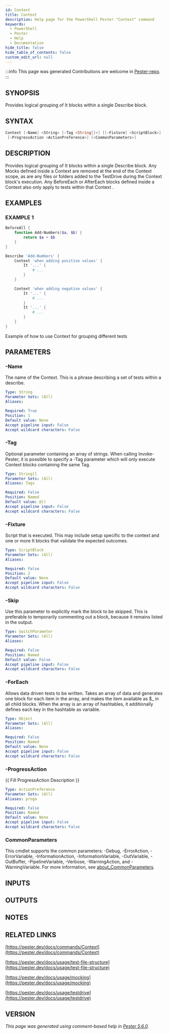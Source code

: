 ```yaml
---
id: Context
title: Context
description: Help page for the PowerShell Pester "Context" command
keywords:
  - PowerShell
  - Pester
  - Help
  - Documentation
hide_title: false
hide_table_of_contents: false
custom_edit_url: null
---
```


:::info This page was generated
Contributions are welcome in [Pester-repo](https://github.com/pester/pester).
:::

## SYNOPSIS

Provides logical grouping of It blocks within a single Describe block.

## SYNTAX

```powershell
Context [-Name] <String> [-Tag <String[]>] [[-Fixture] <ScriptBlock>] [-Skip] [-ForEach <Object>]
 [-ProgressAction <ActionPreference>] [<CommonParameters>]
```

## DESCRIPTION

Provides logical grouping of It blocks within a single Describe block.
Any Mocks defined inside a Context are removed at the end of the Context scope,
as are any files or folders added to the TestDrive during the Context block's
execution.
Any BeforeEach or AfterEach blocks defined inside a Context also only
apply to tests within that Context .

## EXAMPLES

### EXAMPLE 1

```powershell
BeforeAll {
    function Add-Numbers($a, $b) {
        return $a + $b
    }
}

Describe 'Add-Numbers' {
    Context 'when adding positive values' {
        It '...' {
            # ...
        }
    }

    Context 'when adding negative values' {
        It '...' {
            # ...
        }
        It '...' {
            # ...
        }
    }
}
```

Example of how to use Context for grouping different tests

## PARAMETERS

### -Name

The name of the Context.
This is a phrase describing a set of tests within a describe.

```yaml
Type: String
Parameter Sets: (All)
Aliases:

Required: True
Position: 1
Default value: None
Accept pipeline input: False
Accept wildcard characters: False
```

### -Tag

Optional parameter containing an array of strings.
When calling Invoke-Pester,
it is possible to specify a -Tag parameter which will only execute Context blocks
containing the same Tag.

```yaml
Type: String[]
Parameter Sets: (All)
Aliases: Tags

Required: False
Position: Named
Default value: @()
Accept pipeline input: False
Accept wildcard characters: False
```

### -Fixture

Script that is executed.
This may include setup specific to the context
and one or more It blocks that validate the expected outcomes.

```yaml
Type: ScriptBlock
Parameter Sets: (All)
Aliases:

Required: False
Position: 2
Default value: None
Accept pipeline input: False
Accept wildcard characters: False
```

### -Skip

Use this parameter to explicitly mark the block to be skipped.
This is preferable to temporarily
commenting out a block, because it remains listed in the output.

```yaml
Type: SwitchParameter
Parameter Sets: (All)
Aliases:

Required: False
Position: Named
Default value: False
Accept pipeline input: False
Accept wildcard characters: False
```

### -ForEach

Allows data driven tests to be written.
Takes an array of data and generates one block for each item in the array, and makes the item
available as $_ in all child blocks.
When the array is an array of hashtables, it additionally
defines each key in the hashtable as variable.

```yaml
Type: Object
Parameter Sets: (All)
Aliases:

Required: False
Position: Named
Default value: None
Accept pipeline input: False
Accept wildcard characters: False
```

### -ProgressAction

\{\{ Fill ProgressAction Description \}\}

```yaml
Type: ActionPreference
Parameter Sets: (All)
Aliases: proga

Required: False
Position: Named
Default value: None
Accept pipeline input: False
Accept wildcard characters: False
```

### CommonParameters

This cmdlet supports the common parameters: -Debug, -ErrorAction, -ErrorVariable, -InformationAction, -InformationVariable, -OutVariable, -OutBuffer, -PipelineVariable, -Verbose, -WarningAction, and -WarningVariable. For more information, see [about_CommonParameters](http://go.microsoft.com/fwlink/?LinkID=113216).

## INPUTS

## OUTPUTS

## NOTES

## RELATED LINKS

[https://pester.dev/docs/commands/Context](https://pester.dev/docs/commands/Context)

[https://pester.dev/docs/usage/test-file-structure](https://pester.dev/docs/usage/test-file-structure)

[https://pester.dev/docs/usage/mocking](https://pester.dev/docs/usage/mocking)

[https://pester.dev/docs/usage/testdrive](https://pester.dev/docs/usage/testdrive)

## VERSION

*This page was generated using comment-based help in [Pester 5.6.0](https://github.com/pester/pester).*
